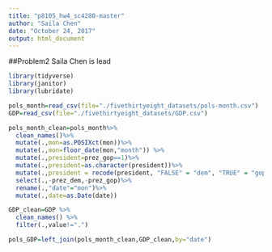 ```yaml
---
title: "p8105_hw4_sc4280-master"
author: "Saila Chen"
date: "October 24, 2017"
output: html_document
---
```

##Problem2 Saila Chen is lead
```r
library(tidyverse)
library(janitor)
library(lubridate)
```

```r
pols_month=read_csv(file="./fivethirtyeight_datasets/pols-month.csv")
GDP=read_csv(file="./fivethirtyeight_datasets/GDP.csv")
```

```r
pols_month_clean=pols_month%>%
  clean_names()%>%
  mutate(.,mon=as.POSIXct(mon))%>%
  mutate(.,mon=floor_date(mon,"month")) %>% 
  mutate(.,president=prez_gop==1)%>%
  mutate(.,president=as.character(president))%>%
  mutate(.,president = recode(president, "FALSE" = "dem", "TRUE" = "gop")) %>%
  select(.,-prez_dem,-prez_gop)%>%
  rename(.,"date"="mon")%>%
  mutate(.,date=as.Date(date))
```
```r
GDP_clean=GDP %>% 
  clean_names() %>% 
  filter(.,value!=".")
```
```r
pols_GDP=left_join(pols_month_clean,GDP_clean,by="date")
```


